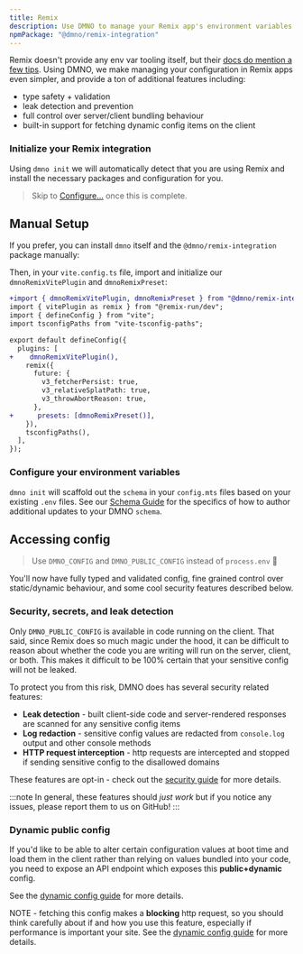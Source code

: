```yaml
---
title: Remix
description: Use DMNO to manage your Remix app's environment variables for static, hybrid, and server-side rendering.
npmPackage: "@dmno/remix-integration"
---
```



Remix doesn't provide any env var tooling itself, but their [docs do mention a few tips](https://remix.run/docs/en/main/guides/envvars). Using DMNO, we make managing your configuration in Remix apps even simpler, and provide a ton of additional features including:
- type safety + validation
- leak detection and prevention
- full control over server/client bundling behaviour
- built-in support for fetching dynamic config items on the client

### Initialize your Remix integration

Using `dmno init` we will automatically detect that you are using Remix and install the necessary packages and configuration for you.

<TabbedCode dynamicExec="dmno init" />

>Skip to [Configure...](#configure-your-environment-variables) once this is complete.

## Manual Setup

If you prefer, you can install `dmno` itself and the `@dmno/remix-integration` package manually:

<TabbedCode packageName="@dmno/remix-integration dmno" />

Then, in your `vite.config.ts` file, import and initialize our `dmnoRemixVitePlugin` and `dmnoRemixPreset`:

```diff lang="js"
+import { dmnoRemixVitePlugin, dmnoRemixPreset } from "@dmno/remix-integration";
import { vitePlugin as remix } from "@remix-run/dev";
import { defineConfig } from "vite";
import tsconfigPaths from "vite-tsconfig-paths";

export default defineConfig({
  plugins: [
+    dmnoRemixVitePlugin(),
    remix({
      future: {
        v3_fetcherPersist: true,
        v3_relativeSplatPath: true,
        v3_throwAbortReason: true,
      },
+      presets: [dmnoRemixPreset()],
    }),
    tsconfigPaths(),
  ],
});
```


### Configure your environment variables

`dmno init` will scaffold out the `schema` in your `config.mts` files based on your existing `.env` files. See our [Schema Guide](/docs/guides/schema/) for the specifics of how to author additional updates to your DMNO `schema`. 


## Accessing config

> Use `DMNO_CONFIG` and `DMNO_PUBLIC_CONFIG` instead of `process.env` 🎉

You'll now have fully typed and validated config, fine grained control over static/dynamic behaviour, and some cool security features described below.

### Security, secrets, and leak detection

Only `DMNO_PUBLIC_CONFIG` is available in code running on the client. That said, since Remix does so much magic under the hood, it can be difficult to reason about whether the code you are writing will run on the server, client, or both. This makes it difficult to be 100% certain that your sensitive config will not be leaked.

To protect you from this risk, DMNO does has several security related features:
- **Leak detection** - built client-side code and server-rendered responses are scanned for any sensitive config items
- **Log redaction** - sensitive config values are redacted from `console.log` output and other console methods
- **HTTP request interception** - http requests are intercepted and stopped if sending sensitive config to the disallowed domains

These features are opt-in - check out the [security guide](/docs/get-started/security/) for more details.

:::note
In general, these features should _just work_ but if you notice any issues, please <BugReportLink label='integrations/remix'>report them to us on GitHub</BugReportLink>!
:::

### Dynamic public config

If you'd like to be able to alter certain configuration values at boot time and load them in the client rather than relying on values bundled into your code, you need to expose an API endpoint which exposes this **public+dynamic** config. 

See the [dynamic config guide](/docs/guides/dynamic-config/) for more details.

NOTE - fetching this config makes a **blocking** http request, so you should think carefully about if and how you use this feature, especially if performance is important your site. See the [dynamic config guide](/docs/guides/dynamic-config/) for more details.
